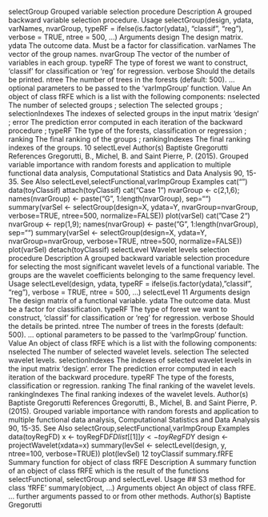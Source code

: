 selectGroup Grouped variable selection procedure
Description
A grouped backward variable selection procedure.
Usage
selectGroup(design, ydata, varNames, nvarGroup,
typeRF = ifelse(is.factor(ydata), "classif", "reg"),
verbose = TRUE, ntree = 500, ...)
Arguments
design The design matrix.
ydata The outcome data. Must be a factor for classification.
varNames The vector of the group names.
nvarGroup The vector of the number of variables in each group.
typeRF The type of forest we want to construct, ‘classif’ for classification or ‘reg’ for
regression.
verbose Should the details be printed.
ntree The number of trees in the forests (default: 500).
... optional parameters to be passed to the ‘varImpGroup’ function.
Value
An object of class fRFE which is a list with the following components:
nselected The number of selected groups ;
selection The selected groups ;
selectionIndexes
The indexes of selected groups in the input matrix ‘design’ ;
error The prediction error computed in each iteration of the backward procedure ;
typeRF The type of the forests, classification or regression ;
ranking The final ranking of the groups ;
rankingIndexes The final ranking indexes of the groups.
10 selectLevel
Author(s)
Baptiste Gregorutti
References
Gregorutti, B., Michel, B. and Saint Pierre, P. (2015). Grouped variable importance with random
forests and application to multiple functional data analysis, Computational Statistics and Data Analysis
90, 15-35.
See Also
selectLevel,selectFunctional,varImpGroup
Examples
cat("\n\nClassification\n")
data(toyClassif)
attach(toyClassif)
cat("Case 1\n")
nvarGroup <- c(2,1,6); names(nvarGroup) <- paste("G", 1:length(nvarGroup), sep="")
summary(varSel <- selectGroup(design=X, ydata=Y, nvarGroup=nvarGroup,
verbose=TRUE, ntree=500, normalize=FALSE))
plot(varSel)
cat("Case 2\n")
nvarGroup <- rep(1,9); names(nvarGroup) <- paste("G", 1:length(nvarGroup), sep="")
summary(varSel <- selectGroup(design=X, ydata=Y, nvarGroup=nvarGroup,
verbose=TRUE, ntree=500, normalize=FALSE))
plot(varSel)
detach(toyClassif)
selectLevel Wavelet levels selection procedure
Description
A grouped backward variable selection procedure for selecting the most significant wavelet levels
of a functional variable. The groups are the wavelet coefficients belonging to the same frequency
level.
Usage
selectLevel(design, ydata, typeRF = ifelse(is.factor(ydata), "classif", "reg"),
verbose = TRUE, ntree = 500, ...)
selectLevel 11
Arguments
design The design matrix of a functional variable.
ydata The outcome data. Must be a factor for classification.
typeRF The type of forest we want to construct, ‘classif’ for classification or ‘reg’ for
regression.
verbose Should the details be printed.
ntree The number of trees in the forests (default: 500).
... optional parameters to be passed to the ‘varImpGroup’ function.
Value
An object of class fRFE which is a list with the following components:
nselected The number of selected wavelet levels.
selection The selected wavelet levels.
selectionIndexes
The indexes of selected wavelet levels in the input matrix ‘design’.
error The prediction error computed in each iteration of the backward procedure.
typeRF The type of the forests, classification or regression.
ranking The final ranking of the wavelet levels.
rankingIndexes The final ranking indexes of the wavelet levels.
Author(s)
Baptiste Gregorutti
References
Gregorutti, B., Michel, B. and Saint Pierre, P. (2015). Grouped variable importance with random
forests and application to multiple functional data analysis, Computational Statistics and Data Analysis
90, 15-35.
See Also
selectGroup,selectFunctional,varImpGroup
Examples
data(toyRegFD)
x <- toyRegFD$FDlist[[1]]
y <- toyRegFD$Y
design <- projectWavelet(xdata=x)
summary(levSel <- selectLevel(design, y, ntree=100, verbose=TRUE))
plot(levSel)
12 toyClassif
summary.fRFE Summary function for object of class fRFE
Description
A summary function of an object of class fRFE which is the result of the functions selectFunctional,
selectGroup and selectLevel.
Usage
## S3 method for class 'fRFE'
summary(object, ...)
Arguments
object An object of class fRFE.
... further arguments passed to or from other methods.
Author(s)
Baptiste Gregorutti

